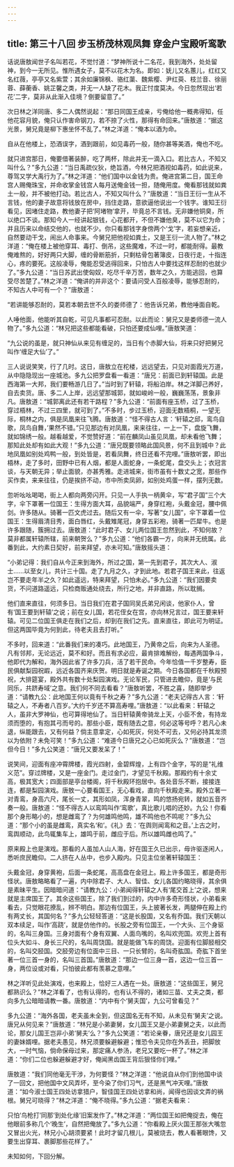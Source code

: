 ```yaml
---
---
---
```

title: 第三十八回 步玉桥茂林观凤舞 穿金户宝殿听鸾歌
---



话说唐敖闻世子名叫若花，不觉忖道：“梦神所说十二名花，我到海外，处处留神，到今一无所见。惟所遇女子，莫不以花木为名。即如：妩儿又名蕙儿，红红又名红薇，亭亭又名紫萱；其余如廉锦枫、骆红蕖、魏紫樱、尹红萸、枝兰音、徐丽蓉、薛蘅香、姚芷馨之类，并无一人缺了花木。我正忖度莫决。今日忽然现出‘若花’二字，莫非从此渐入佳境？倒要留意了。”

次日林之洋同唐、多二人偶然说起：“那日同国王成亲，亏俺给他一概弗得知，任他花容月貌，俺只认作害命钢刀，若不捺了火性，那得有命回来。”唐敖道：“据这光景，舅兄竟是柳下惠坐怀不乱了。”林之洋道：“俺本以酒为命。

自从在他楼上，恐酒误字，酒到跟前，如见毒药一般，随你甚等美酒，俺也不吃。

就只进宫那日，俺要借著装醉，吃了两杯，除此并无一滴入口。若比古人，不知又叫什么？”多九公道：“当日禹疏仪狄，绝旨酒，今林兄把酒视如毒药，如此说来，尊驾又学大禹行为了。”林之洋道：“他们国中以金钱为贵。俺进宫第二日，国王命宫人赐俺珠宝，并命收掌金钱宫人每月送俺金钱一担，随俺用度。俺看那钱就如粪土一般，并不被他打动。若比古人，不知又叫什么？”唐敖道：“当日王衍一生从不言钱，他的妻子故意将钱放在房中，挡住走路，意欲逼他说出一个钱字。谁知王衍看见，因堵住走路，教他妻子把‘阿堵物’拿开，毕竟总不言钱。无非嫌他铜臭，所以绝口不谈。那知今人一经讲起银钱，心花都开，不但不嫌他臭，莫不以它为命；并且历来以命结交他的，也就不少。你只看那钱字身傍两个‘戈’字，若妄想亲近，自然要动干戈，闹出人命事来。今舅兄把他视如粪土，又是王衍一流人物了。”林之洋道：“俺在楼上被他穿耳、毒打、倒吊，这些魔难，不过一时，都能耐得。最教俺难熬的，好好两只大脚，缠的骨断筋折，只剩枯骨包著簿皮，日夜行走，十指连心，疼的要死。这般凌辱，俺能忍受逃得回来，只怕古人中要找这样忍耐的也就少了。”多九公道：“当日苏武出使匈奴，吃尽千辛万苦，数年之久，方能逃回，也算受尽苦楚了。”林之洋道：“俺讲的并非这个：要请问受人百般凌辱，能够忍耐的，不知古人中可有一个？”唐敖道：

“若讲能够忍耐的，莫若本朝去世不久的娄师德了：他告诉兄弟，教他唾面自乾。

人唾他面，他能听其自乾，可见凡事都可忍耐。以此而论：舅兄又是娄师德一流人物了。”多九公道：“林兄把这些都能看破，只怕还要成仙哩。”唐敖笑道：

“九公说的虽是，就只神仙从来见有缠足的，当日有个赤脚大仙，将来只好把舅兄叫作‘缠足大仙’了。”

三人说说笑笑，行了几时。这日，唐敖立在柁楼，远远望去，只见对面霞光万道，从中隐隐现出一座城池。多九公把罗盘看一看道：“唐兄：前面已到轩辕国。此是西海第一大邦，我们要畅游几日了。”当时到了轩辕，将船泊岸。林之洋脚己养好，自去卖货。唐、多二人上岸，远远望那城郭，就如峻岭一般，巍巍荡荡，景象非凡。唐敖道：“城郭离此还有若干路程？”多九公道：“前面有座玉桥，过了玉桥，穿过梧林，不过三四里，就可到了。”不多时，步过玉桥，迎面无数梧桐，一望无际，桐林之内，俱是凤凰来往飞腾。唐敖道：“怪不得古人言：‘轩辕之邱，鸾鸟自歌，凤鸟自舞，’果然不错。”只见那边有对凤凰，来来往往，一上一下，盘旋飞舞，就如锦绣一般。越看越爱，不觉赞好道：“前在麟凤山虽见凤凰，却未看他飞舞；那知此处却有如此大观！”多九公道：“唐兄既要领略此国风景，何不且到城中？此地凤凰如别处鸡鸭一般，到处皆是，若看凤舞，终日还看不完哩。”唐敖听罢，即出梧林，走了多时，田野中已有人烟，都是人面蛇身，一条蛇尾，盘交头上；衣冠言谈，与天朝无异；举止面貌，亦甚秀雅。走进城来，街市虽有十数丈之宽，那些作买作卖，来来往往，仍是挨挤不动，市中所卖凤卵，如别处鸡蛋一样，摆列无数。

忽听吆吆喝喝，街上人都向两旁闪开。只见一人手执一柄黄伞，写“君子国”三个大字，伞下罩著一位国王：生得方面大耳，品貌端严，身穿红袍，头戴金冠，腰中佩剑。许多随从。骑著一匹文虎过去。随后又有一伞，写著“女儿国”，伞下罩着一位国王：生得眉清目秀，面白唇红，头戴雉尾冠，身穿五彩袍，骑著一匹犀牛。也是许多跟随，簇拥过去。唐敖道：“此时君子、女儿两位国王忽然到此，不知何故？莫非都属轩辕所辖，前来朝贺么？”多九公道：“他们各霸一方，向来并无统属。此番到此，大约素日契好，前来拜望，亦未可知。”唐敖摇头道：

“小弟记得：我们自从今正来到海外，所过之国，第一先到君子，其次大人、淑士……以至女儿，共计三十国。走了九月之久，才到此地。若君子国王来此，往返岂不要走年半之久？如此遥远，特来拜望，只怕未必。”多九公道：“我们因要卖货，不问道路遥远，只检商贩通处绕去，所行之地，并非直路，所以耽搁。

他们直来直往，何须多日。当日我们在君子国同吴氏弟兄闲谈，他家仆人，曾有‘国王要到轩辕’之说；前在女儿国，若花侄女在宫，亦向林兄言过，国王要来轩辕。可见二位国王俱走在我们之后，却到在我们之先。直来直往，即此可为明证。但这两国毕竟为何到此，待老夫且去打听。”

不多时，回来道：“此番我们来的凑巧。此地国王，乃黄帝之后，向来为人圣德。凡有邻邦，无论远近，莫不和好。而且有求必应，最肯排难解纷，每遇两国争斗，他即代为解和，海外因此省了许多刀兵，活了若干民命。今年恰值一千岁整寿，臣民俱献梨园祝嘏，远近各国齐来庆贺。明日就是寿诞之期。今日各国都在千秋殿预祝，大排筵宴，殿外共有数十处梨园演戏。无论军民，只管进去瞻仰，竟是‘与民同乐，共跻寿域’之意。我们何不同去看看？”唐敖听罢，不胜之喜，随即举步道：“请教九公：此地国王何以竟有千秋之寿？”多九公道：“老夫记得古人言：‘轩辕之人，不寿者八百岁。’大约千岁还不算高寿哩。”唐敖道：“以此看来：轩辕之人，虽非大罗神仙，也可算得地仙了。当日轩辕黄帝骑龙上天，小臣不舍，有持龙须而堕的，有抱其弓而号的。那些小臣，既有随去之意，何必这等号呼？若凡心未退，纵能跟去，又有何益？倘主意拿定，心如死灰，何处不可去，又何必持其龙须以为依附？未免可笑！”多九公道：“难道今日唐兄之心已如死灰么？”唐敖道：“岂但今日！”多九公笑道：“唐兄又要发呆了！”

说笑间，迎面有座冲霄牌楼，霞光四射，金碧辉煌，上有四个金字，写的是“礼维义范”。穿过牌楼，又是一座金门。走过金门，才望见千秋殿。那殿约有十余丈高，极其宽大；四面部是亭台楼阁，将千秋殿环抱居中。各处音乐不断，接接连连，都是梨园演戏。唐敖一心要看国王，无心看戏，直向千秋殿走来。殿外立著一对青鸾，身高六尺，尾长一丈，其形如凤，浑身青翠，鸣的悠扬宛转，就如五音齐奏一般。唐敖道：“怪不得古人以鸾鸣叫作‘鸾歌’，真比歌儿唱的还妙。九公！你看那个身形略小的，想是雌鸾了？为何雄鸣他鸣，雄不鸣他也不鸣呢？”多九公道：“那个小的虽是雌鸾，真实名‘和’。《礼》去：‘在舆则闻鸾和之音。’上古之时，鸾舆顺动，此鸟辄集车上，雄鸣于前，雌应于后。所以雄鸣雌也鸣了。”

原来殿上也是演戏。那看的人虽加人山人海，好在国王久已出示，毋许驱逐闲人，悉听庶民瞻仰。二人挤在人丛中，也步入殿内。只见主位坐著轩辕国王：

头戴金冠，身穿黄袍，后面一条蛇尾，高高盘在金冠上。殿上许多国王，都是奇形怪状。唐敖略略看了一遍，内中除君子、大人、智佳、女儿各国约略晓得，其余俱是素昧平生。因暗暗问道：“请教九公：小弟闻得轩辕之人有‘尾交首上’之说，想来就是主席国王了。其余这些国王，除了我们到过的，内中许多奇形怪状，小弟看来看去，只觉眼花撩乱，辨不明白。那边有位国王，头上披著长发，两腿伸在殿上约有两丈长，其国何名？”多九公轻轻答道：“这是长股国，又名有乔国。我们天朝以双本续足，叫作‘高跷’，就是仿他作的。长股之旁有位国王，一个大头、三个身驱的，名叫三身国。三身对面有个身有双翼、人面鸟嘴的，名叫欢兜国。欢兜上首有位头大如斗、身长三尺的，名叫周饶国。就是能做飞车的周饶。迎面有位脚胫相交的，名叫交胫国。交胫旁边有位面中三目、一只长臂的，名叫奇肱国。奇肱下首坐著一位三首一身的，名叫三首国。”唐敖道：“那边一位三身一首，这边一位三首一身，两位设或对看，只怕彼此都有羡慕之意哩。”

林之洋听见此处演戏，也来殿上，恰好三人遇在一处。唐敖道：“这些国王，舅兄都熟识么？”林之洋看了，也有认得的，也有认不得的，诸如三苗、丈夫之类，都向多九公暗暗请教一番。唐敖道：“内中有个‘舅夫国’，九公可曾看见？”

多九公道：“海外各国，老夫虽未全到，但这国名无有不知，从未见有‘舅夫’之说。唐兄从何见来？”唐敖道：“林兄是小弟妻舅，女儿国王又是小弟妻舅之夫，以此而论，那女儿国王岂非小弟‘舅夫’么？”多九公笑道：“若论亲眷，唐兄还是女儿园王的妻妹婿哩。据老夫愚见，林兄须要躲避躲避；惟恐令夫见你在外丢丑，把脚放大，一时气恼，倘命保母过来，那定痛人参汤，老兄又要吃一杯了。”林之洋道：“你们二位也躲避躲避才好，俺闻黑齿国王背后狠怪你们哩。”

唐敖道：“我们同他毫无干涉，为何要怪？”林之洋道：“他说自从你们到他国中谈了一回文，把他国中文风弄坏，至今染了你们习气，还是黑气冲天哩。”唐敖道：“如今淑士国王四处访拿猎户，智佳国王四处访拿和尚，闻得也因谈文弄的祸根。舅兄可晓得？”林之洋道：“俺不晓得。”多九公道：“据老夫看来：

只怕‘鸟枪打’同那‘到处化缘’旧案发作了。”林之洋道：“两位国王如把俺捉去，俺在他眼前多称几个‘晚生’，自然把俺放了。”多九公道：“你看殿上厌火国王那张大嘴忽又冒出火光，林兄小心胡须要紧！此时才留几根儿，莫被烧去，教人看著眼馋，又要生出穿耳、裹脚那些花样了。”

未知如何，下回分解。